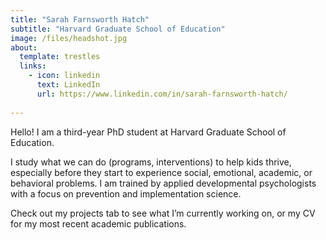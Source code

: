 ```yaml
---
title: "Sarah Farnsworth Hatch"
subtitle: "Harvard Graduate School of Education"
image: /files/headshot.jpg
about:
  template: trestles
  links: 
    - icon: linkedin
      text: LinkedIn
      url: https://www.linkedin.com/in/sarah-farnsworth-hatch/
  
---
```


Hello! I am a third-year PhD student at Harvard Graduate School of Education. 

I study what we can do (programs, interventions) to help kids thrive, especially before they start to experience social, emotional, academic, or behavioral problems. I am trained by applied developmental psychologists with a focus on prevention and implementation science. 

Check out my projects tab to see what I'm currently working on, or my CV for my most recent academic publications.